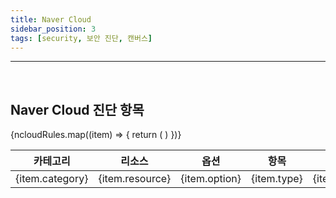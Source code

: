 ```yaml
---
title: Naver Cloud
sidebar_position: 3
tags: [security, 보안 진단, 캔버스]
---
```



<hr />
<br />

## Naver Cloud 진단 항목

<div className={styles.securityTable}>
    <table>
        <thead>
            <tr>
                <th>카테고리</th>
                <th>리소스</th>
                <th>옵션</th>
                <th>항목</th>
                <th>설명</th>
                <th>위험도</th>
            </tr>
        </thead>
        <tbody>
            {ncloudRules.map((item) => {
                return (
                    <tr>
                        <td>{item.category}</td>
                        <td>{item.resource}</td>
                        <td>{item.option}</td>
                        <td>{item.type}</td>
                        <td>{item.description}</td>
                        <td>
                            <div className={styles.tag} data-type={item.risk}>
                                {item.risk.toUpperCase()}
                            </div>
                        </td>
                    </tr>
                )
            })}
        </tbody>
    </table>
</div>
